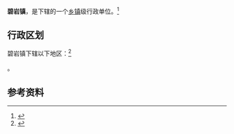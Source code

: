 {{multiple issues|
{{expand|time=2013-03-22T17:20:01+00:00}}
{{expert|time=2013-03-22T17:20:01+00:00}}
{{trivia|time=2013-03-22T17:20:01+00:00}}
}}
{{中国乡级行政区|62/11/22/107/000}}

'''碧岩镇'''，是{{PRC admin/fullname|62/11/22/107/000|3}}下辖的一个[[乡镇|乡镇]]级行政单位。<ref>{{PRC admin/ref sgc|{{PRC admin/parent|62/11/22/107/000}}}}</ref>

== 行政区划 ==

碧岩镇下辖以下地区：<ref>{{PRC admin/ref sgc|62/11/22/107/000}}</ref>

{{PRC admin/children|62/11/22/107/000}}。

== 参考资料 ==

{{reflist}}

{{行政区划小作品}}
{{PRC admin/navcat|62/11/22/107/000}}